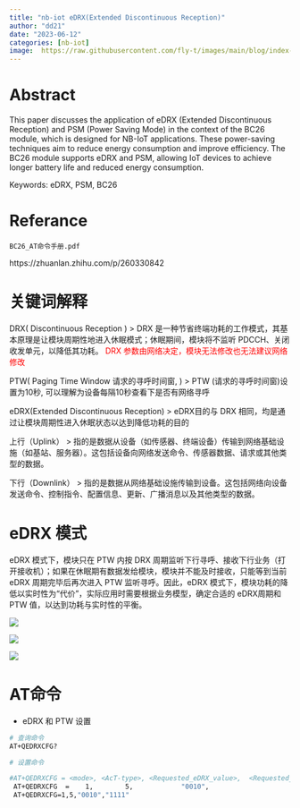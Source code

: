 ```yaml
---
title: "nb-iot eDRX(Extended Discontinuous Reception)" 
author: "dd21"
date: "2023-06-12" 
categories: [nb-iot]
image:  https://raw.githubusercontent.com/fly-t/images/main/blog/index-2023-06-12-14-46-46.png
---
```



# Abstract

This paper discusses the application of eDRX (Extended Discontinuous Reception) and PSM (Power Saving Mode) in the context of the BC26 module, which is designed for NB-IoT applications. These power-saving techniques aim to reduce energy consumption and improve efficiency. The BC26 module supports eDRX and PSM, allowing IoT devices to achieve longer battery life and reduced energy consumption.

Keywords: eDRX, PSM, BC26

# Referance

`BC26_AT命令手册.pdf`

https://zhuanlan.zhihu.com/p/260330842

# 关键词解释

DRX( Discontinuous Reception )
> DRX 是一种节省终端功耗的工作模式，其基本原理是让模块周期性地进入休眠模式；休眠期间，模块将不监听 PDCCH、关闭收发单元，以降低其功耗。
<font color='red'> DRX 参数由网络决定，模块无法修改也无法建议网络修改 </font>


PTW( Paging Time Window 请求的寻呼时间窗,  )
> PTW (请求的寻呼时间窗)设置为10秒, 可以理解为设备每隔10秒查看下是否有网络寻呼

eDRX(Extended Discontinuous Reception)
>  eDRX目的与 DRX 相同，均是通过让模块周期性进入休眠状态以达到降低功耗的目的

上行（Uplink）
> 指的是数据从设备（如传感器、终端设备）传输到网络基础设施（如基站、服务器）。这包括设备向网络发送命令、传感器数据、请求或其他类型的数据。

下行（Downlink）
> 指的是数据从网络基础设施传输到设备。这包括网络向设备发送命令、控制指令、配置信息、更新、广播消息以及其他类型的数据。



# eDRX 模式

eDRX 模式下，模块只在 PTW 内按 DRX 周期监听下行寻呼、接收下行业务（打开接收机）；如果在休眠期有数据发给模块，模块并不能及时接收，只能等到当前 eDRX 周期完毕后再次进入 PTW 监听寻呼。因此，eDRX 模式下，模块功耗的降低以实时性为“代价”，实际应用时需要根据业务模型，确定合适的 eDRX周期和 PTW 值，以达到功耗与实时性的平衡。

![](https://raw.githubusercontent.com/fly-t/images/main/blog/index-2023-06-12-16-40-48.png)

![](https://raw.githubusercontent.com/fly-t/images/main/blog/index-2023-06-12-16-41-03.png)

![](https://raw.githubusercontent.com/fly-t/images/main/blog/index-2023-06-12-16-20-47.png)


# AT命令
- eDRX 和 PTW 设置

``` bash
# 查询命令
AT+QEDRXCFG?

# 设置命令

#AT+QEDRXCFG = <mode>, <AcT-type>, <Requested_eDRX_value>,  <Requested_Paging_time_window_value>
 AT+QEDRXCFG  =    1,        5,            "0010",                         "1111"
 AT+QEDRXCFG=1,5,"0010","1111"
```
